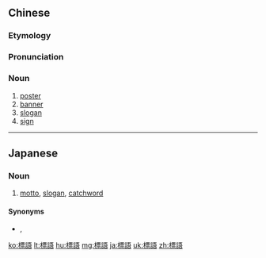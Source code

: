 {{also|标语}}
==Chinese==
{{zh-forms|s=标语}}

===Etymology===
{{rfe|zh}}

===Pronunciation===
{{zh-pron
|m=biāoyǔ
|c=biu1 jyu5
|h=pfs=phiêu-ngî
|mn=xm,twt:piau-gú/twk:piau-gí/twt:phiau-gú/qz:phiau-gír/zz,twk:phiau-gí
|cat=n
}}

===Noun===
{{zh-noun}}

# [[poster]]
# [[banner]]
# [[slogan]] {{zh-mw|句}}
# [[sign]]

{{zh-cat|Intermediate}}

----

==Japanese==
{{ja-kanjitab|ひょう|ご|yomi=on}}

===Noun===
{{ja-noun|ひょうご}}

# [[motto]], [[slogan]], [[catchword]]

====Synonyms====
* {{ja-r|モットー}}, {{ja-r|スローガン}}

[[ko:標語]]
[[lt:標語]]
[[hu:標語]]
[[mg:標語]]
[[ja:標語]]
[[uk:標語]]
[[zh:標語]]